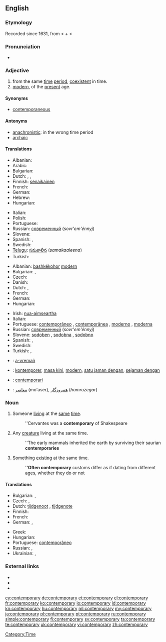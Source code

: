 ==English==

===Etymology===
Recorded since 1631, from {{etyl|ML.}} {{term|lang=la|contemporarius}}<!--, says Online Etymology Dictionary--> < {{etyl|la}} {{term|lang=la|con-||with, together}} + {{term|lang=la|temporarius||of time}} < {{term|lang=la|tempus||time}}

===Pronunciation===
* {{IPA|/kənˈtɛm.pəˌɹɛɹ.i/}}

===Adjective===
{{en-adj}}

# from the same [[time]] [[period]], [[coexistent]] in time.
# [[modern]], of the [[present]] age.

====Synonyms====
* [[contemporaneous]]

====Antonyms====
* [[anachronistic]]: in the wrong time period
* [[archaic]]

====Translations====
{{trans-top|from the same time period}}
* Albanian: {{t+|sq|bashkëkohor|xs=Albanian}}
* Arabic: {{t-|ar|معاصر|tr=mu3aSer}}
* Bulgarian: {{t|bg|едновременен}}
* Dutch: {{t-|nl|gelijktijdig}}, {{t-|nl|eigentijds}}, {{t-|nl|contemporain}}
* Finnish: [[senaikainen]]
* French: {{t+|fr|contemporain}}
* German: {{t+|de|zeitgenössisch}}
* Hebrew: {{t|he|בן דור|tr=ben dor}}
* Hungarian: {{t+|hu|kortárs}}
{{trans-mid}}
* Italian: {{t+|it|contemporaneo}}
* Polish: {{t+|pl|współczesny}}
* Portuguese: {{t+|pt|contemporâneo}}
* Russian: [[современный]] (''sovr'em'énnyj'')
* Slovene: {{t+|sl|sodoben}}
* Spanish: {{t-|es|contemporario}}, {{t+|es|contemporáneo}}
* Swedish: {{t+|sv|samtida}}
* [[Telugu]]: [[సమకాలీన]] (''samakaaleena'')
* Turkish: {{t+|tr|çağdaş}}
{{trans-bottom}}

{{trans-top|modern}}
* Albanian: [[bashkëkohor]] [[modern]]
* Bulgarian: {{t|bg|съвременен}},  {{t|bg|модерен}}
* Czech: {{t+|cs|současný|m}}
* Danish: {{t-|da|moderne}}
* Dutch: {{t+|nl|hedendaags}}, {{t-|nl|eigentijds}}
* French: {{t+|fr|contemporain}}
* German: {{t+|de|zeitgenössisch}}
* Hungarian: {{t+|hu|kortárs}}
{{trans-mid}}
* Irish: [[nua-aimseartha]]
* Italian: {{t+|it|contemporaneo}}
* Portuguese: [[contemporâneo]] {{m}}, [[contemporânea]] {{f}},	[[moderno]] {{m}}, [[moderna]] {{f}}
* Russian: [[современный]] (''sovr'em'énnyj'')
* Slovene: [[sodoben]] {{m}}, [[sodobna]] {{f}}, [[sodobno]] {{n}}
* Spanish: {{t+|es|contemporáneo}}, {{t-|es|contemporario}}
* Swedish: {{t+|sv|nutida}}
* Turkish: {{t+|tr|çağdaş}}, {{t+|tr|modern}}
{{trans-bottom}}

{{checktrans-top}}
* {{ttbc|Breton}}: [[a-vremañ]]
* {{ttbc|Indonesian}}: [[kontemporer]], [[masa kini]], [[modern]], [[satu jaman dengan]], [[sejaman dengan]]
* {{ttbc|Interlingua}}: [[contemporari]]
* {{ttbc|Persian}}: [[معاصر]] (mo'aser), [[همروزگار]] (''hamruzegar'')
{{trans-bottom}}

===Noun===
{{en-noun|contemporaries}}

# Someone [[living]] at the [[same]] [[time]].
#: ''Cervantes was a '''contemporary''' of Shakespeare
# Any [[creature]] living at the same time.
#: ''The early mammals inherited the earth by surviving their saurian '''contemporaries'''
# Something [[existing]] at the same time.
#: '''''Often contemporary''' customs differ as if dating from different ages, whether they do or not

====Translations====
{{trans-top|someone living (or something existing) at the same time}}
* Bulgarian: {{t|bg|съвременник|m}},  {{t|bg|съвременница|f}}
* Czech: {{t|cs|současník|m}}, {{t|cs|současnice|f}}
* Dutch: [[tijdgenoot]] {{m}}, [[tijdgenote]] {{f}}
* Finnish: {{t-|fi|aikalainen}}
* French: {{t+|fr|contemporain|m}}
* German: {{t+|de|Zeitgenosse|m}},  {{t|de|Zeitgenossin|f}}
{{trans-mid}}
* Greek: {{t|el|σύγχρονο|m}}
* Hungarian: {{t+|hu|kortárs}}
* Portuguese: [[contemporâneo]] {{m}}
* Russian: {{t+|ru|современник|m|tr=sovr'em'énnik}},  {{t|ru|современница|f}}
* Ukrainian: {{t|uk|сучасник|m|xs=Ukrainian}},  {{t|uk|сучасниця|f|xs=Ukrainian}}
{{trans-bottom}}

===External links===
* {{R:Webster 1913}}
* {{R:Century 1911}}
* {{R:OneLook}}

[[Category:Time]]

[[cy:contemporary]]
[[de:contemporary]]
[[et:contemporary]]
[[el:contemporary]]
[[fr:contemporary]]
[[ko:contemporary]]
[[io:contemporary]]
[[id:contemporary]]
[[kn:contemporary]]
[[hu:contemporary]]
[[ml:contemporary]]
[[my:contemporary]]
[[ja:contemporary]]
[[pl:contemporary]]
[[pt:contemporary]]
[[ru:contemporary]]
[[simple:contemporary]]
[[fi:contemporary]]
[[sv:contemporary]]
[[ta:contemporary]]
[[te:contemporary]]
[[uk:contemporary]]
[[vi:contemporary]]
[[zh:contemporary]]